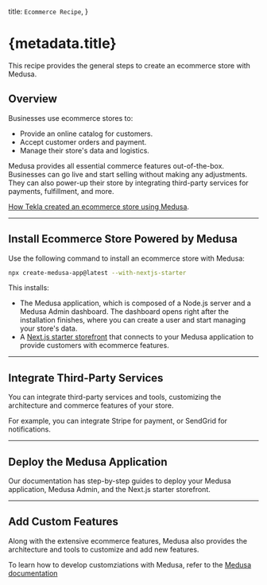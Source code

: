 
  title: `Ecommerce Recipe`,
}

# {metadata.title}

This recipe provides the general steps to create an ecommerce store with Medusa.

## Overview

Businesses use ecommerce stores to:

- Provide an online catalog for customers.
- Accept customer orders and payment.
- Manage their store's data and logistics.

Medusa provides all essential commerce features out-of-the-box. Businesses can go live and start selling without making any adjustments. They can also power-up their store by integrating third-party services for payments, fulfillment, and more.

<Note title="Related use-case">

[How Tekla created an ecommerce store using Medusa](https://medusajs.com/blog/tekla/).

</Note>

---

## Install Ecommerce Store Powered by Medusa

Use the following command to install an ecommerce store with Medusa:

```bash
npx create-medusa-app@latest --with-nextjs-starter
```

This installs:

- The Medusa application, which is composed of a Node.js server and a Medusa Admin dashboard. The dashboard opens right after the installation finishes, where you can create a user and start managing your store's data.
- A [Next.js starter storefront](../../nextjs-starter/page.mdx) that connects to your Medusa application to provide customers with ecommerce features.

---

## Integrate Third-Party Services

You can integrate third-party services and tools, customizing the architecture and commerce features of your store.

For example, you can integrate Stripe for payment, or SendGrid for notifications.

<Card
  href="/integrations"
  title="Integrations"
  text="Check out available integrations for your Medusa application."
  icon={PuzzleSolid}
/>

---

## Deploy the Medusa Application

Our documentation has step-by-step guides to deploy your Medusa application, Medusa Admin, and the Next.js starter storefront.

<Card
  href="/deployment"
  title="Deployment Guides"
  text="Learn how to deploy the Medusa application, Medusa Admin, and Next.js starter storefront."
  icon={AcademicCapSolid}
/>

---

## Add Custom Features

Along with the extensive ecommerce features, Medusa also provides the architecture and tools to customize and add new features.

To learn how to develop customziations with Medusa, refer to the [Medusa documentation](!docs!)
